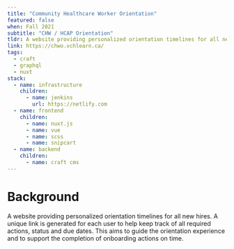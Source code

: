 ```yaml
---
title: "Community Healthcare Worker Orientation"
featured: false
when: Fall 2021
subtitle: "CHW / HCAP Orientation"
tldr: A web­site pro­vid­ing per­son­al­ized ori­en­ta­tion time­lines for all new hires. A unique link is gen­er­at­ed for each user to help keep track of all required actions, sta­tus and due dates. This aims to guide the ori­en­ta­tion expe­ri­ence and to sup­port the com­ple­tion of onboard­ing actions on time.
link: https://chwo.vchlearn.ca/
tags:
  - craft
  - graphql
  - nuxt
stack:
  - name: infrastructure
    children:
      - name: jenkins
        url: https://netlify.com
  - name: frontend
    children:
      - name: nuxt.js
      - name: vue
      - name: scss
      - name: snipcart
  - name: backend
    children:
      - name: craft cms
---
```


# Background

A web­site pro­vid­ing per­son­al­ized ori­en­ta­tion time­lines for all new hires. A unique link is gen­er­at­ed for each user to help keep track of all required actions, sta­tus and due dates. This aims to guide the ori­en­ta­tion expe­ri­ence and to sup­port the com­ple­tion of onboard­ing actions on time.
